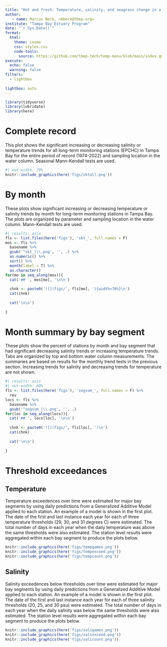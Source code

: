 ```yaml
---
title: "Hot and fresh: Temperature, salinity, and seagrass change in a large Gulf coast estuary"
author: 
   - name: Marcus Beck, <mbeck@tbep.org>
institute: "Tampa Bay Estuary Program"
date: "`r Sys.Date()`"
format:
  html:
    theme: cosmo
    css: styles.css
    code-tools: 
      source: https://github.com/tbep-tech/temp-manu/blob/main/index.qmd
execute:
  echo: false
  warning: false
filters:
  - lightbox
  
lightbox: auto
---
```


```r
library(tidyverse)
library(lubridate)
library(here)
```

# Complete record

This plot shows the significant increasing or decreasing salinity or temperature trends for all long-term monitoring stations (EPCHC) in Tampa Bay for the entire period of record (1974-2022) and sampling location in the water column. Seasonal Mann-Kendall tests are used.

```r
#| out-width: 70%
knitr::include_graphics(here('figs/sktall.png'))
```

# By month

These plots show significant increasing or decreasing temperature or salinity trends by month for long-term monitoring stations in Tampa Bay.  The plots are organized by parameter and sampling location in the water column. Mann-Kendall tests are used.

::: panel-tabset
```r
#| results: asis
fls <- list.files(here('figs'), 'skt_', full.names = F)
mos <- fls %>% 
  basename %>% 
  gsub('^skt_|\\.png', '', .) %>% 
  as.numeric() %>% 
  sort() %>% 
  month(label = T) %>% 
  as.character()
for(mo in seq_along(mos)){
  cat('## ', mos[mo], '\n\n')
  
  chnk <- paste0('![](figs/', fls[mo], '){width=70%}\n')
  cat(chnk)
  
  cat('\n\n')
  
}
```
:::

# Month summary by bay segment

These plots show the percent of stations by month and bay segment that had significant decreasing salinity trends or increasing temperature trends. Tabs are organized by top and bottom water column measurements.  The summaries are based on results for the monthly trend tests in the previous section. Increasing trends for salinity and decreasing trends for temperature are not shown.

::: panel-tabset
```r
#| results: asis
#| out-width: 80%
fls <- list.files(here('figs'), 'segsum_', full.names = F) %>% 
  rev
locs <- fls %>% 
  basename %>% 
  gsub('^segsum_|\\.png', '', .)
for(loc in seq_along(locs)){
  cat('## ', locs[loc], '\n\n')
  
  chnk <- paste0('![](figs/', fls[loc], ')\n')
  cat(chnk)
  
  cat('\n\n')
  
}
```
:::

# Threshold exceedances

::: panel-tabset

## Temperature

Temperature exceedences over time were estimated for major bay segments by using daily predictions from a Generalized Additive Model applied to each station. An example of a model is shown in the first plot. The date of the first and last instance each year for each of three temperature thresholds (29, 30, and 31 degrees C) were estimated.  The total number of days in each year when the daily temperature was above the same thresholds were also estimated.  The station level results were aggregated within each bay segment to produce the plots below.

```r
knitr::include_graphics(here('figs/tempgamex.png'))
knitr::include_graphics(here('figs/tempexceed.png'))
knitr::include_graphics(here('figs/tempcount.png'))
```

## Salinity

Salinity exceedences below thresholds over time were estimated for major bay segments by using daily predictions from a Generalized Additive Model applied to each station. An example of a model is shown in the first plot. The date of the first and last instance each year for each of three salinity thresholds (20, 25, and 30 psu) were estimated.  The total number of days in each year when the daily salinity was below the same thresholds were also estimated.  The station level results were aggregated within each bay segment to produce the plots below.

```r
knitr::include_graphics(here('figs/saligamex.png'))
knitr::include_graphics(here('figs/saliexceed.png'))
knitr::include_graphics(here('figs/salicount.png'))
```

:::

